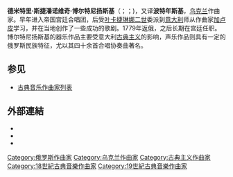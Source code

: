 {{Infobox classical
| 中文名       = 博尔特尼扬斯基
| 画像         = PGRS_2_009_Bortniansky_-_crop.jpg
| 附注         =      
| 原文名       = {{lang|uk|Дмитро Степанович Бортнянський}}<br/>{{lang|ru|Дмитрий Степанович Бортнянский}}  
| 拉丁字母     = Dmitry Stepanovych Bortniansky      
| 国别         = 乌克兰   
| 出生日期     = {{birth date|1751|10|28}}
| 出生地       = 格卢霍夫
| 逝世日期     = {{death date and age|1825|10|10|1751|10|28}}
| 逝世地       = 圣彼得堡
| 所属时期     = 古典主义
| 所属乐派     =  
| 擅长作品类型 = 歌剧，合唱
| 代表作       = 歌剧《克雷昂特》《父子情敌》，数十部合唱协奏曲
| 师从         = [[加卢皮|加卢皮]]
| 学生         = 
| 官方网站     = 
}}

'''德米特里·斯捷潘诺维奇·博尔特尼扬斯基'''（{{lang-uk|Дмитро Степанович Бортнянський}}；{{lang-ru|Дмитрий Степанович Бортнянский}}；{{bd|1751年|10月28日|1825年|10月10日|B}})，又译'''波特年斯基'''，[[乌克兰|乌克兰]]作曲家。早年进入帝国宫廷合唱团，后受[[叶卡捷琳娜二世|叶卡捷琳娜二世]]委派到[[意大利|意大利]]师从作曲家[[加卢皮|加卢皮]]学习，并在当地创作了一些成功的歌剧。1779年返俄，之后长期在宫廷任职。博尔特尼扬斯基的器乐作品主要受意大利[[古典主义音乐|古典主义]]的影响，声乐作品则具有一定的俄罗斯民族特征，尤以其四十余首合唱协奏曲著名。

== 参见 ==
{{Portal box|古典音樂}}
* [[古典音乐作曲家列表|古典音乐作曲家列表]]

== 外部連結 ==
{{Commons category}}
* {{ChoralWiki}}
* {{IMSLP|id=Bortniansky, Dmytro}}
* {{MutopiaComposer|BortnianskyD}}

{{Authority control}}

{{DEFAULTSORT:Bortniansky, Dmitry}}
[[Category:俄罗斯作曲家|Category:俄罗斯作曲家]]
[[Category:乌克兰作曲家|Category:乌克兰作曲家]]
[[Category:古典主义作曲家|Category:古典主义作曲家]]
[[Category:18世紀古典音樂作曲家|Category:18世紀古典音樂作曲家]]
[[Category:19世紀古典音樂作曲家|Category:19世紀古典音樂作曲家]]